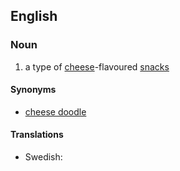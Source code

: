 ==English==
===Noun===
{{en-noun}}
# a type of [[cheese]]-flavoured [[snacks]]

====Synonyms====
*[[cheese doodle]]

====Translations====
{{trans-top|snacks}}
{{trans-mid}}
* Swedish: {{t-|sv|ostbåge|c}}
{{trans-bottom}}